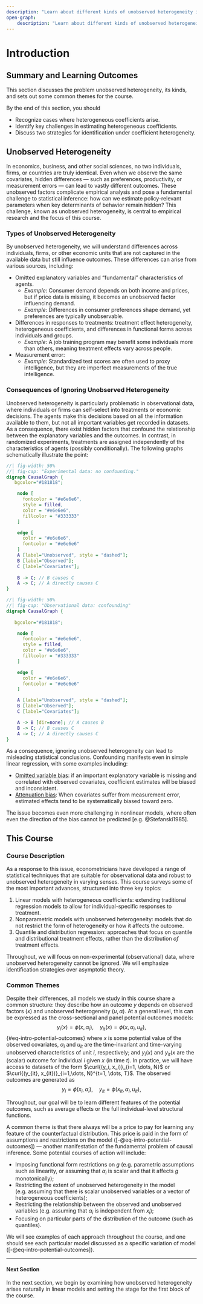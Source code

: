 ```yaml
---  
description: "Learn about different kinds of unobserved heterogeneity in data and some strategies for dealing with it."
open-graph:
    description: "Learn about different kinds of unobserved heterogeneity in data and some strategies for dealing with it." 
---
```



# Introduction

::: {.callout-note appearance="simple" icon=false}

## Summary and Learning Outcomes

This section discusses the problem unobserved heterogeneity, its kinds, and sets out some common themes for the course. 
  
By the end of this section, you should

- Recognize cases where heterogeneous coefficients arise.
- Identify key challenges in estimating heterogeneous coefficients.
- Discuss two strategies for identification under coefficient heterogeneity.
:::

 
## Unobserved Heterogeneity

In economics, business, and other social sciences, no two individuals, firms, or countries are truly identical. Even when we observe the same covariates, hidden differences — such as preferences, productivity, or measurement errors — can lead to vastly different outcomes. These unobserved factors complicate empirical analysis and pose a fundamental challenge to statistical inference: how can we estimate policy-relevant parameters when key determinants of behavior remain hidden? This challenge, known as unobserved heterogeneity, is central to empirical research and the focus of this course.

### Types of Unobserved Heterogeneity

By unobserved heterogeneity, we will understand differences across individuals, firms, or other economic units that are not captured in the available data but still influence outcomes. These differences can arise from various sources, including:

- Omitted explanatory variables and "fundamental" characteristics of agents. 
  - *Example*: Consumer demand depends on both income and prices, but if price data is missing, it becomes an unobserved factor influencing demand. 
  - *Example*: Differences in consumer preferences shape demand, yet preferences are typically unobservable.

- Differences in responses to treatments: treatment effect heterogeneity, heterogeneous coefficients, and differences in functional forms across individuals and groups.
  - *Example*: A job training program may benefit some individuals more than others, meaning treatment effects vary across people.
- Measurement error:
  - *Example*: Standardized test scores are often used to proxy intelligence, but they are imperfect measurements of the true intelligence.
  


### Consequences of Ignoring Unobserved Heterogeneity 

Unobserved heterogeneity is particularly problematic in observational data, where individuals or firms can self-select into treatments or economic decisions. The agents make this decisions based on all the information available to them, but not all important variables get recorded in datasets. As a consequence, there exist hidden factors that confound the relationship between the explanatory variables and the outcomes. In contrast, in randomized experiments, treatments are assigned independently of the characteristics of agents (possibly conditionally). The following graphs schematically illustrate the point:

::: {layout-ncol=2}
```dot
//| fig-width: 50%
//| fig-cap: "Experimental data: no confounding."
digraph CausalGraph {
   bgcolor="#181818";

    node [
      fontcolor = "#e6e6e6",
      style = filled,
      color = "#e6e6e6",
      fillcolor = "#333333"
    ]

    edge [
      color = "#e6e6e6",
      fontcolor = "#e6e6e6"
    ]
    A [label="Unobserved", style = "dashed"];
    B [label="Observed"];
    C [label="Covariates"];
 
    B -> C; // B causes C
    A -> C; // A directly causes C
}

```

```dot
//| fig-width: 50%
//| fig-cap: "Observational data: confounding"
digraph CausalGraph {
	
   bgcolor="#181818";

    node [
      fontcolor = "#e6e6e6",
      style = filled,
      color = "#e6e6e6",
      fillcolor = "#333333"
    ]

    edge [
      color = "#e6e6e6",
      fontcolor = "#e6e6e6"
    ]

    A [label="Unobserved", style = "dashed"];
    B [label="Observed"];
    C [label="Covariates"];

    A -> B [dir=none]; // A causes B
    B -> C; // B causes C
    A -> C; // A directly causes C
}


```
:::
 
As a consequence, ignoring unobserved heterogeneity can lead to misleading statistical conclusions. Confounding manifests even in simple linear regression, with some examples including:

- [Omitted variable bias](https://en.wikipedia.org/wiki/Omitted-variable_bias): if an important explanatory variable is missing and correlated with observed covariates, coefficient estimates will be biased and inconsistent.
- [Attenuation bias](https://en.wikipedia.org/wiki/Regression_dilution): When covariates suffer from measurement error, estimated effects tend to be systematically biased toward zero.

The issue becomes even more challenging in nonlinear models, where often even the direction of the bias cannot be predicted [e.g. @Stefanski1985]. 

## This Course

### Course Description

As a response to this issue, econometricians have developed a range of statistical techniques that are suitable for observational data and robust to unobserved heterogeneity in varying senses. This course surveys some of the most important advances, structured into three key topics: 

1.  Linear models with heterogeneous coefficients: extending traditional regression models to allow for individual-specific responses to treatment.
2.  Nonparametric models with unobserved heterogeneity: models that do not restrict the form of heterogeneity or how it affects the outcome.
3.  Quantile and distribution regression: approaches that focus on quantile and distributional treatment effects, rather than the distribution *of* treatment effects.

Throughout, we will focus on non-experimental (observational) data, where unobserved heterogeneity cannot be ignored. We will emphasize identification strategies over asymptotic theory.

### Common Themes

Despite their differences, all models we study in this course share a common structure: they describe how an outcome $y$ depends on observed factors ($x$) and unobserved heterogeneity ($u, \alpha$). At a general level, this can be expressed as the cross-sectional and panel potential outcomes models:
$$
	y_i(x) = \phi(x, \alpha_i),  \quad y_{it}(x) = \phi(x, \alpha_i, u_{it}),
$$ {#eq-intro-potential-outcomes}
where $x$ is some potential value of the observed covariates, $\alpha_i$ and $u_{it}$ are the time-invariant and time-varying unobserved characteristics of unit $i$, respectively; and $y_i(x)$ and $y_{it}(x$ are  the (scalar) outcome for individual $i$ given $x$ (in time $t$). In practice, we will have access to datasets of the form $\curl{(y_i, x_i)}_{i=1, \dots, N}$ or $\curl{(y_{it}, x_{it})}_{i=1,\dots, N}^{t=1, \dots, T}$. The observed outcomes are generated as 
$$
	y_i = \phi(x_i, \alpha_i),  \quad y_{it} = \phi(x_{it}, \alpha_i, u_{it}),
$$


Throughout, our goal will be  to learn different features of the potential outcomes, such as average effects or the full individual-level structural functions.



A common theme is that there always will be a price to pay for learning any feature of the counterfactual distribution. This price is paid in the form of assumptions and restrictions on the model ([-@eq-intro-potential-outcomes]) — another manifestation of the fundamental problem of causal inference. Some potential courses of action will include:

- Imposing functional form restrictions on $g$ (e.g. parametric assumptions such as linearity, or assuming  that $\alpha_i$ is scalar and that it  affects $g$ monotonically);
- Restricting the extent of unobserved  heterogeneity in the model (e.g. assuming that there is scalar unobserved variables or  a vector of heterogeneous coefficients);
- Restricting the relationship between the observed and unobserved variables (e.g. assuming that $\alpha_i$  is independent from $x_i$);
-  Focusing on particular parts of the distribution of the outcome (such as quantiles).
  
We will see examples  of each approach throughout the course, and one should see each particular model discussed as a specific variation of model  ([-@eq-intro-potential-outcomes]).


---

#### Next Section {.unnumbered}

In the next section, we begin by examining how unobserved heterogeneity arises naturally in linear models and setting the stage for the first block of the course. 